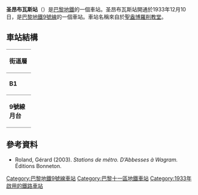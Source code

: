 {{Infobox station
| name                = 圣昂布瓦斯站
| symbol_location     = paris
| symbol              = m
| symbol2             = 
| type                = [[巴黎地鐵|巴黎地鐵]]車站
| image               = [[File:Saint-Ambroise_métro_de_Paris.jpg|275px]]
| alt                 = 
| caption             = 
| other_name          = 
| address             = [[巴黎十一區|巴黎十一區]]
| borough             = [[法蘭西島|法蘭西島]]
| country             = 法國
| iso_region          = FR_scale:2000
| coordinates_display = title
| coordinates_format  = dms
| latd  = 48.861295| latm  = | lats  = | latNS  = 
| longd = 2.374211| longm = | longs = | longEW = 
| coordinates         = 
| owned               = [[RATP|RATP]]
| operator            = [[RATP|RATP]]
| line                = 
| disabled            = 
| zone                = 1
| opened              = {{Start-date|1933年12月10日}}
| closed              = <!-- {{End date|YYYY|MM|DD|df=y}} -->
| services            = 
| map_type            = France Paris
}}
'''圣昂布瓦斯站'''（{{lang-fr|Saint-Ambroise}}）是[[巴黎地鐵|巴黎地鐵]]的一個車站。圣昂布瓦斯站開通於1933年12月10日，是[[巴黎地鐵9號線|巴黎地鐵9號線]]的一個車站。車站名稱來自於[[聖盎博羅削教堂_(巴黎)|聖盎博羅削教堂]]。
== 車站結構 ==
{| border=0 cellspacing=0 cellpadding=3
|style="border-bottom:solid 1px gray;border-top:solid 1px gray;" width=50 valign=top|'''街道層'''
|-
|style="border-bottom:solid 1px gray;border-top:solid 1px gray;" width=50 valign=top|'''B1'''
|style="border-top:solid 1px gray;border-bottom:solid 1px gray;" width=100 valign=top|夾層
|-
|style="border-bottom:solid 1px gray;" width=50 rowspan=10 valign=top|'''9號線月台'''
|style="border-top:solid 1px gray;border-right:solid 2px black;border-left:solid 2px black;border-bottom:solid 2px black;" colspan=2|<center><small>[[側式月台|側式月台]]，右側開門</small>
|-
|style="border-bottom:solid 1px gray;" width=100|西行
|style="border-bottom:solid 1px gray;" width=390|{{arrow|L}} [[File:Metro-M.svg|16x16px]][[File:Paris_Metro_9.svg|16x16px]]往[[塞夫爾橋站|塞夫爾橋]]<small>（[[奧貝坎普站|奧貝坎普]]）</small>
|-
|東行
|{{arrow|R}} [[File:Metro-M.svg|16x16px]][[File:Paris_Metro_9.svg|16x16px]]往[[蒙特勒伊鎮站|蒙特勒伊鎮]]<small>（[[伏爾泰站|伏爾泰]]）</small>
|-
|style="border-top:solid 2px black;border-right:solid 2px black;border-left:solid 2px black;border-bottom:solid 1px gray;" colspan=2|<center><small>[[側式月台|側式月台]]，右側開門</small>
|}
{{commons category|Saint-Ambroise (Paris Metro)}}

==參考資料==
*Roland, Gérard (2003). ''Stations de métro. D’Abbesses à Wagram.'' Éditions Bonneton.
{{巴黎地鐵9號線}}
{{DEFAULTSORT:Saint-Ambroise}}
[[Category:巴黎地鐵9號線車站|Category:巴黎地鐵9號線車站]]
[[Category:巴黎十一區地鐵車站|Category:巴黎十一區地鐵車站]]
[[Category:1933年啟用的鐵路車站|Category:1933年啟用的鐵路車站]]